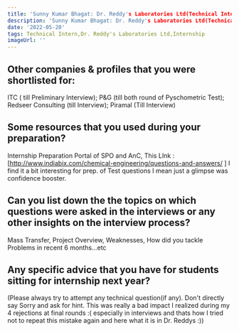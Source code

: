 ```yaml
---
title: 'Sunny Kumar Bhagat: Dr. Reddy's Laboratories Ltd(Technical Intern)'
description: 'Sunny Kumar Bhagat: Dr. Reddy's Laboratories Ltd(Technical Intern)'
date: '2022-05-20'
tags: Technical Intern,Dr. Reddy's Laboratories Ltd,Internship
imageUrl: ''
---
```


## Other companies & profiles that you were shortlisted for:
ITC ( till Preliminary Interview); P&G (till both round of Pyschometric Test);  Redseer Consulting (till  Interview); Piramal (Till Interview) 

## Some resources that you used during your preparation?
Internship Preparation Portal of SPO and AnC,
This LInk : [http://www.indiabix.com/chemical-engineering/questions-and-answers/ ] I find it a bit interesting for prep. of Test questions I mean just a glimpse was confidence booster.

## Can you list down the the topics on which questions were asked in the interviews or any other insights on the interview process?
Mass Transfer, Project Overview, Weaknesses, How did you tackle Problems in recent 6 months...etc

## Any specific advice that you have for students sitting for internship next year?
(Please always try to attempt any technical question(if any). Don't directly say Sorry and ask for hint. This was really a bad impact I realized during my 4 rejections at final rounds :( especially in interviews and thats how I tried not to repeat this mistake again and here what it is in Dr. Reddys :))

